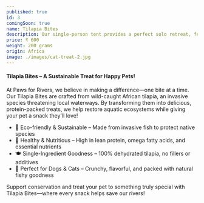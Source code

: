 ---
published: true
id: 3
comingSoon: true
name: Tilapia Bites
description: Our single-person tent provides a perfect solo retreat, featuring a comfortable single bed and a private attached bathroom for ultimate convenience. This thoughtfully designed accommodation offers a peaceful sanctuary for individual travelers, combining the serenity of camping with modern comforts. For added flexibility, an extra bed can be arranged upon request to accommodate a companion if needed.
price: ₹ 600
weight: 200 grams
origin: Africa
image: ./images/cat-treat-2.jpg 
---


#### Tilapia Bites – A Sustainable Treat for Happy Pets!
At Paws for Rivers, we believe in making a difference—one bite at a time. Our Tilapia Bites are crafted from wild-caught African tilapia, an invasive species threatening local waterways. By transforming them into delicious, protein-packed treats, we help restore aquatic ecosystems while giving your pet a snack they'll love!

- 💚 Eco-friendly & Sustainable – Made from invasive fish to protect native species
- 🐶 Healthy & Nutritious – High in lean protein, omega fatty acids, and essential nutrients
- 🍽 Single-Ingredient Goodness – 100% dehydrated tilapia, no fillers or additives
- 🐾 Perfect for Dogs & Cats – Crunchy, flavorful, and packed with natural fishy goodness

Support conservation and treat your pet to something truly special with Tilapia Bites—where every snack helps save our rivers!
